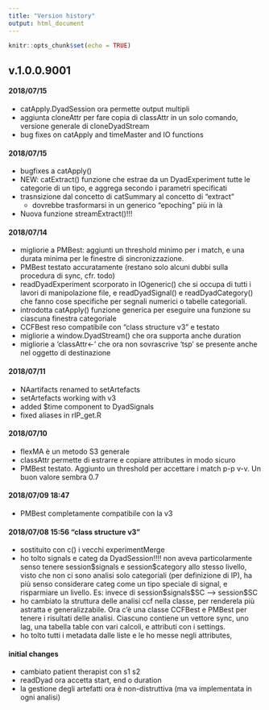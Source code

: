 ```yaml
---
title: "Version history"
output: html_document
---
```


```r
knitr::opts_chunk$set(echo = TRUE)
```

## v.1.0.0.9001


#### 2018/07/15
* catApply.DyadSession ora permette output multipli
* aggiunta cloneAttr per fare copia di classAttr in un solo comando, versione generale di cloneDyadStream
* bug fixes on catApply and timeMaster and IO functions

#### 2018/07/15
* bugfixes a catApply()
* NEW: catExtract() funzione che estrae da un DyadExperiment tutte le categorie di un tipo, e aggrega secondo i parametri specificati
* trasnsizione dal concetto di catSummary al concetto di "extract"
  * dovrebbe trasformarsi in un generico "epoching" più in là
* Nuova funzione streamExtract()!!!

#### 2018/07/14
* migliorie a PMBest: aggiunti un threshold minimo per i match, e una durata minima per le finestre di sincronizzazione.
* PMBest testato accuratamente (restano solo alcuni dubbi sulla procedura di sync, cfr. todo)
* readDyadExperiment scorporato in IOgeneric() che si occupa di tutti i lavori di manipolazione file, e readDyadSignal() e readDyadCategory() che fanno cose specifiche per segnali numerici o tabelle categoriali.
* introdotta catApply() funzione generica per eseguire una funzione su ciascuna finestra categoriale
* CCFBest reso compatibile con "class structure v3" e testato
* migliorie a window.DyadStream() che ora supporta anche duration
* migliorie a 'classAttr<-' che ora non sovrascrive 'tsp' se presente anche nel oggetto di destinazione

#### 2018/07/11
* NAartifacts renamed to setArtefacts
* setArtefacts working with v3
* added $time component to DyadSignals
* fixed aliases in rIP_get.R

#### 2018/07/10
* flexMA è un metodo S3 generale
* classAttr permette di estrarre e copiare attributes in modo sicuro
* PMBest testato. Aggiunto un threshold per accettare i match p-p v-v. Un buon valore sembra 0.7


#### 2018/07/09 18:47
* PMBest completamente compatibile con la v3

#### 2018/07/08 15:56 "class structure v3"

* sostituito con c() i vecchi experimentMerge
* ho tolto signals e categ da DyadSession!!!! non aveva particolarmente senso tenere session\$signals e session\$category allo stesso livello, visto che non ci sono analisi solo categoriali (per definizione di IP), ha più senso considerare categ come un tipo speciale di signal, e risparmiare un livello. Es: invece di session\$signals\$SC --> session\$SC
* ho cambiato la struttura delle analisi ccf nella classe, per renderela più astratta e generalizzabile. Ora c'è una classe CCFBest e PMBest per tenere i risultati delle analisi. Ciascuno contiene un vettore sync, uno lag, una tabella table con vari calcoli, e attributi con i settings. 
* ho tolto tutti i metadata dalle liste e le ho messe negli attributes, 

#### initial changes

* cambiato patient therapist con s1 s2
* readDyad ora accetta start, end o duration
* la gestione degli artefatti ora è non-distruttiva (ma va implementata in ogni analisi)